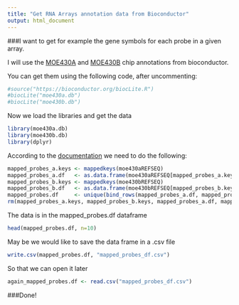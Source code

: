 ```yaml
---
title: "Get RNA Arrays annotation data from Bioconductor"
output: html_document
---
```


###I want to get for example the gene symbols for each probe in a given array.


I will use the [MOE430A](https://bioconductor.org/packages/release/data/annotation/html/moe430a.db.html) and [MOE430B](https://bioconductor.org/packages/release/data/annotation/html/moe430b.db.html) chip annotations from bioconductor.


You can get them using the following code, after uncommenting:

```r
#source("https://bioconductor.org/biocLite.R")
#biocLite("moe430a.db")
#biocLite("moe430b.db")
```

Now we load the libraries and get the data

```r
library(moe430a.db)
library(moe430b.db)
library(dplyr)
```

According to the [documentation](https://bioconductor.org/packages/release/data/annotation/manuals/moe430a.db/man/moe430a.db.pdf) we need to do the following:

```r
mapped_probes_a.keys <- mappedkeys(moe430aREFSEQ)
mapped_probes_a.df   <- as.data.frame(moe430aREFSEQ[mapped_probes_a.keys])
mapped_probes_b.keys <- mappedkeys(moe430bREFSEQ)
mapped_probes_b.df   <- as.data.frame(moe430bREFSEQ[mapped_probes_b.keys])
mapped_probes.df     <- unique(bind_rows(mapped_probes_a.df, mapped_probes_b.df))
rm(mapped_probes_a.keys, mapped_probes_b.keys, mapped_probes_a.df, mapped_probes_b.df)
```

The data is in the mapped_probes.df dataframe

```r
head(mapped_probes.df, n=10)
```

May be we would like to save the data frame in a .csv file

```r
write.csv(mapped_probes.df, "mapped_probes_df.csv")
```

So that we can open it later

```r
again_mapped_probes.df <- read.csv("mapped_probes_df.csv")
```

###Done!

